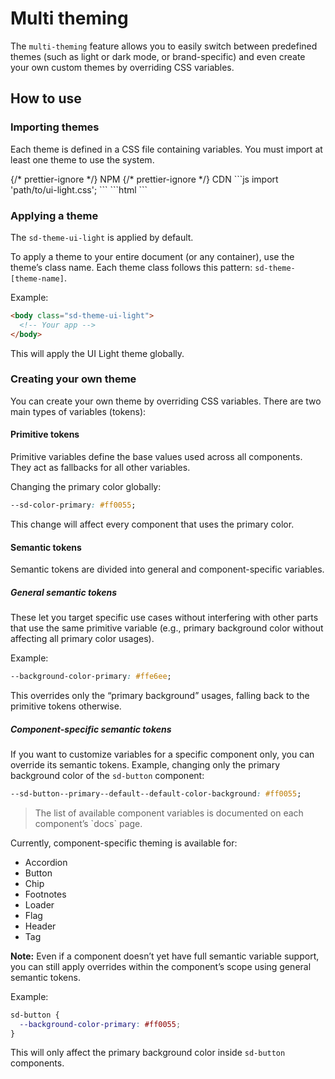 
<Meta title="Packages/Components/Multi Theming" />

# Multi theming

The `multi-theming` feature allows you to easily switch between predefined themes (such as light or dark mode, or brand-specific) and even create your own custom themes by overriding CSS variables.

## How to use

### Importing themes

Each theme is defined in a CSS file containing variables.
You must import at least one theme to use the system.

<sd-tab-group>
  {/* prettier-ignore */}
  <sd-tab slot="nav" panel="npm" variant="container"> NPM </sd-tab>
  {/* prettier-ignore */}
  <sd-tab slot="nav" panel="cdn" variant="container"> CDN </sd-tab>
  <sd-tab-panel name="npm">
    ```js
    import 'path/to/ui-light.css';
    ```

  </sd-tab-panel>
  <sd-tab-panel name="cdn">
    ```html
    <link rel="stylesheet" href="path/to/ui-light.css" />
    ```
  </sd-tab-panel>
</sd-tab-group>

### Applying a theme

The `sd-theme-ui-light` is applied by default.

To apply a theme to your entire document (or any container), use the theme’s class name.
Each theme class follows this pattern: `sd-theme-[theme-name]`.

Example:

```html
<body class="sd-theme-ui-light">
  <!-- Your app -->
</body>
```

This will apply the UI Light theme globally.

### Creating your own theme

You can create your own theme by overriding CSS variables.
There are two main types of variables (tokens):

#### Primitive tokens

Primitive variables define the base values used across all components.
They act as fallbacks for all other variables.

Changing the primary color globally:

```css
--sd-color-primary: #ff0055;
```

This change will affect every component that uses the primary color.

#### Semantic tokens

Semantic tokens are divided into general and component-specific variables.

##### General semantic tokens

These let you target specific use cases without interfering with other parts that use the same primitive variable (e.g., primary background color without affecting all primary color usages).

Example:

```css
--background-color-primary: #ffe6ee;
```

This overrides only the “primary background” usages, falling back to the primitive tokens otherwise.

##### Component-specific semantic tokens

If you want to customize variables for a specific component only, you can override its semantic tokens.
Example, changing only the primary background color of the `sd-button` component:

```css
--sd-button--primary--default--default-color-background: #ff0055;
```

<blockquote>The list of available component variables is documented on each component’s `docs` page.</blockquote>

Currently, component-specific theming is available for:

- Accordion
- Button
- Chip
- Footnotes
- Loader
- Flag
- Header
- Tag

**Note:** Even if a component doesn’t yet have full semantic variable support, you can still apply overrides within the component’s scope using general semantic tokens.

Example:

```css
sd-button {
  --background-color-primary: #ff0055;
}
```

This will only affect the primary background color inside `sd-button` components.
